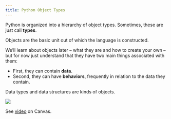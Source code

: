 ```yaml
---
title: Python Object Types
---
```


Python is organized into a hierarchy of object types. Sometimes, these are just call **types**.

Objects are the basic unit out of which the language is constructed.

We'll learn about objects later -- what they are and how to create your own -- but for now just understand that they have two main things associated with them:

* First, they can contain **data**.
* Second, they can have **behaviors**, frequently in relation to the data they contain.

Data types and data structures are kinds of objects.

![](../media/Python_3._The_standard_type_hierarchy.png)

::: {.callout-note}
See [video](https://canvas.its.virginia.edu/courses/75059/modules/items/821971) on Canvas.
:::